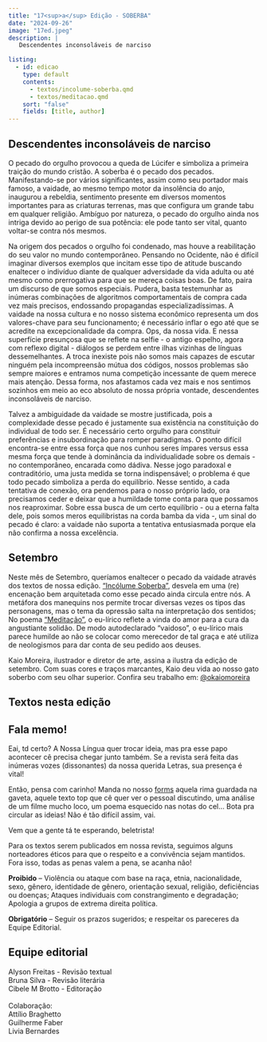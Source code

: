 ```yaml
---
title: "17<sup>a</sup> Edição - SOBERBA"
date: "2024-09-26"
image: "17ed.jpeg"
description: |
   Descendentes inconsoláveis de narciso

listing: 
  - id: edicao
    type: default
    contents:
      - textos/incolume-soberba.qmd
      - textos/meditacao.qmd
    sort: "false"
    fields: [title, author]
---
```


## Descendentes inconsoláveis de narciso

<!-- ![](capa.jpeg){.imgpar width="60%"} -->

O pecado do orgulho provocou a queda de Lúcifer e simboliza a primeira traição do mundo cristão.  A soberba é o pecado dos pecados. Manifestando-se por vários significantes, assim como seu portador mais famoso, a vaidade, ao mesmo tempo motor da insolência do anjo, inaugurou a rebeldia, sentimento presente em diversos momentos importantes para as criaturas terrenas, mas que configura um grande tabu em qualquer religião. Ambíguo por natureza, o pecado do orgulho ainda nos intriga devido ao perigo de sua potência: ele pode tanto ser vital, quanto voltar-se contra nós mesmos.

Na origem dos pecados o orgulho foi condenado, mas houve a reabilitação do seu valor no mundo contemporâneo. Pensando no Ocidente, não é difícil imaginar diversos exemplos que incitam esse tipo de atitude buscando enaltecer o indivíduo diante de qualquer adversidade da vida adulta ou até mesmo como prerrogativa para que se mereça coisas boas. De fato, paira um discurso de que somos especiais. Pudera, basta testemunhar as inúmeras combinações de algoritmos comportamentais de compra cada vez mais precisos, endossando propagandas especializadíssimas. A vaidade na nossa cultura e no nosso sistema econômico representa um dos valores-chave para seu funcionamento; é necessário inflar o ego até que se acredite na excepcionalidade da compra. Ops, da nossa vida. E nessa superfície presunçosa que se reflete na selfie - o antigo espelho, agora com reflexo digital - diálogos se perdem entre ilhas vizinhas de línguas dessemelhantes. A troca inexiste pois não somos mais capazes de escutar ninguém pela incompreensão mútua dos códigos, nossos problemas são sempre maiores e entramos numa competição incessante de quem merece mais atenção. Dessa forma, nos afastamos cada vez mais e nos sentimos sozinhos em meio ao eco absoluto de nossa própria vontade, descendentes inconsoláveis de narciso. 

Talvez a ambiguidade da vaidade se mostre justificada, pois a complexidade desse pecado é justamente sua existência na constituição do individual de todo ser. É necessário certo orgulho para constituir preferências e insubordinação para romper paradigmas. O ponto difícil encontra-se entre essa força que nos cunhou seres ímpares versus essa mesma força que tende à dominância da individualidade sobre os demais - no contemporâneo, encarada como dádiva. Nesse jogo paradoxal e contraditório, uma justa medida se torna indispensável; o problema é que todo pecado simboliza a perda do equilíbrio. Nesse sentido, a cada tentativa de conexão, ora pendemos para o nosso próprio lado, ora precisamos ceder e deixar que a humildade tome conta para que possamos nos reaproximar. Sobre essa busca de um certo equilíbrio - ou a eterna falta dele, pois somos meros equilibristas na corda bamba da vida -, um sinal do pecado é claro: a vaidade não suporta a tentativa entusiasmada porque ela não confirma a nossa excelência. 

## Setembro

Neste mês de Setembro, queríamos enaltecer o pecado da vaidade através dos textos de nossa edição. ["Incólume Soberba"](textos/incolume-soberba.qmd), desvela em uma (re) encenação bem arquitetada como esse pecado ainda circula entre nós. A metáfora dos manequins nos permite trocar diversas vezes os tipos das personagens, mas o tema da opressão salta na interpretação dos sentidos; No poema ["Meditação"](textos/meditacao.qmd), o eu-lírico reflete a vinda do amor para a cura da angustiante solidão. De modo autodeclarado "vaidoso", o eu-lírico mais parece humilde ao não se colocar como merecedor de tal graça e até utiliza de neologismos para dar conta de seu pedido aos deuses. 

Kaio Moreira, ilustrador e diretor de arte, assina a ilustra da edição de setembro. Com suas cores e traços marcantes, Kaio deu vida ao nosso gato soberbo com seu olhar superior. Confira seu trabalho em: [@okaiomoreira](https://www.instagram.com/okaiomoreira)

## Textos nesta edição

::: {#edicao}
:::

## <i class="bi bi-mic-fill"></i> Fala memo!

Eai, td certo? A Nossa Língua quer trocar ideia, mas pra esse papo acontecer cê precisa chegar junto também. Se a revista será feita das inúmeras vozes (dissonantes) da nossa querida Letras, sua presença é vital!

Então, pensa com carinho! Manda no nosso [forms](https://forms.gle/DLdK8XZ6FbcQp5bD9) aquela rima guardada na gaveta, aquele texto top que cê quer ver o pessoal discutindo, uma análise de um filme mucho loco, um poema esquecido nas notas do cel... Bota pra circular as ideias! Não é tão difícil assim, vai.

Vem que a gente tá te esperando, beletrista!

::: callout-important
Para os textos serem publicados em nossa revista, seguimos alguns norteadores éticos para que o respeito e a convivência sejam mantidos. Fora isso, todas as penas valem a pena, se acanha não!

**Proibido** -- Violência ou ataque com base na raça, etnia, nacionalidade, sexo, gênero, identidade de gênero, orientação sexual, religião, deficiências ou doenças; Ataques individuais com constrangimento e degradação; Apologia a grupos de extrema direita política.

**Obrigatório** -- Seguir os prazos sugeridos; e respeitar os pareceres da Equipe Editorial.
:::

## Equipe editorial

<p>

</p>

| Alyson Freitas - Revisão textual
| Bruna Silva - Revisão literária
| Cibele M Brotto - Editoração
| 
| Colaboração:
| Attílio Braghetto
| Guilherme Faber
| Livia Bernardes
